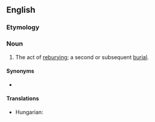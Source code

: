 ==English==

===Etymology===
{{prefix|en|re|burial}}

===Noun===
{{en-noun|~}}

# The act of [[rebury]]ing; a second or subsequent [[burial]].

====Synonyms====
* {{l|en|reinterment}}

====Translations====
{{trans-top|second or subsequent burial}}
* Hungarian: {{t|hu|újratemetés}}
{{trans-mid}}
{{trans-bottom}}